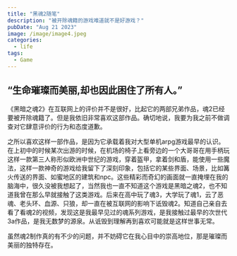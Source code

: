 ```yaml
---
title: "黑魂2随笔"
description: "被开除魂籍的游戏难道就不是好游戏？"
pubDate: "Aug 21 2023"
image: /image/image4.jpeg
categories:
  - life
tags:
  - Game
---
```


## “生命璀璨而美丽,却也因此困住了所有人。”

《黑暗之魂2》在互联网上的评价并不是很好，比起它的两部兄弟作品，魂2已经要被开除魂籍了。但是我依旧非常喜欢这部作品。确切地说，我要为我之前不做调查对它肆意评价的行为和态度道歉。

之所以喜欢这样一部作品，是因为它承载着我对大型单机arpg游戏最早的认识。在上初中的时候某次出游的时候，在机场的椅子上看旁边的一个大哥哥在用手柄玩这样一款第三人称形似欧洲中世纪的游戏，穿着盔甲，拿着剑和盾，能使用一些魔法，这样一款神奇的游戏给我留下了深刻印象，包括它的某些界面、场景，比如篝火传送的界面、如蜜地区的建筑和npc。这些精彩而奇幻的画面就一直掩埋在我的脑海中，很久没被我想起了，当然我也一直不知道这个游戏是黑暗之魂2，也不知道我曾在那么早就接触了这类游戏。后来在高中玩了魂3，大学玩了魂1，云了恶魂、老头环、血源、只狼，却一直在被互联网的影响下诋毁魂2。知道自己亲自去看了看魂2的视频，发现这是我最早见过的魂系列游戏，是我接触过最早的次世代3a作品，是我无数梦的源泉。从诋毁到理解再到喜欢可能就是这样世事无常。

虽然魂2制作真的有不少的问题，并不妨碍它在我心目中的崇高地位，那是璀璨而美丽的独特存在。
